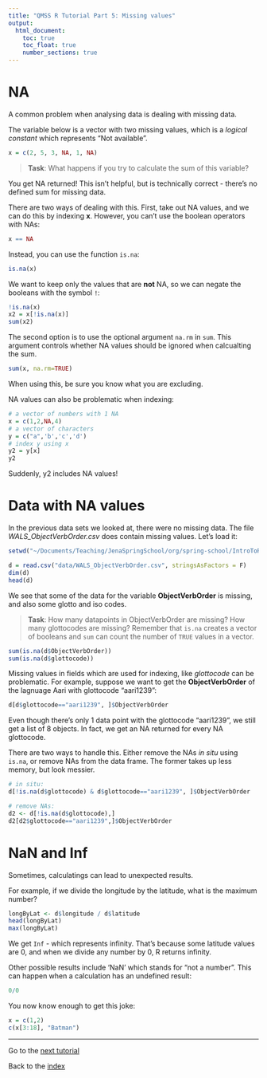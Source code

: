 ```yaml
---
title: "QMSS R Tutorial Part 5: Missing values"
output:
  html_document:
    toc: true
    toc_float: true
    number_sections: true
---
```


# NA

A common problem when analysing data is dealing with missing data.  

The variable below is a vector with two missing values, which is a *logical constant* which represents "Not available".

```r
x = c(2, 5, 3, NA, 1, NA)
```

> **Task**: What happens if you try to calculate the sum of this variable?

You get NA returned!  This isn't helpful, but is technically correct - there's no defined sum for missing data.

There are two ways of dealing with this.  First, take out NA values, and we can do this by indexing **x**.  However, you can't use the boolean operators with NAs:

```r
x == NA
```

Instead, you can use the function `is.na`:

```r
is.na(x)
```

We want to keep only the values that are **not** NA, so we can negate the booleans with the symbol `!`:

```r
!is.na(x)
x2 = x[!is.na(x)]
sum(x2)
```

The second option is to use the optional argument `na.rm` in `sum`.  This argument controls whether NA values should be ignored when calcualting the sum.

```r
sum(x, na.rm=TRUE)
```

When using this, be sure you know what you are excluding.

NA values can also be problematic when indexing:

```r
# a vector of numbers with 1 NA
x = c(1,2,NA,4)
# a vector of characters
y = c("a",'b','c','d')
# index y using x
y2 = y[x]
y2
```

Suddenly, y2 includes NA values!

# Data with NA values

In the previous data sets we looked at, there were no missing data.  The file *WALS_ObjectVerbOrder.csv* does contain missing values.  Let's load it:

```r
setwd("~/Documents/Teaching/JenaSpringSchool/org/spring-school/IntroToR")

d = read.csv("data/WALS_ObjectVerbOrder.csv", stringsAsFactors = F)
dim(d)
head(d)
```

We see that some of the data for the variable **ObjectVerbOrder** is missing, and also some glotto and iso codes.

> **Task**: How many datapoints in ObjectVerbOrder are missing?  How many glottocodes are missing?  Remember that `is.na` creates a vector of booleans and `sum` can count the number of `TRUE` values in a vector.

```r
sum(is.na(d$ObjectVerbOrder))
sum(is.na(d$glottocode))
```

Missing values in fields which are used for indexing, like *glottocode* can be problematic.  For example, suppose we want to get the **ObjectVerbOrder** of the lagnuage Aari with glottocode "aari1239":

```r
d[d$glottocode=="aari1239", ]$ObjectVerbOrder
```

Even though there's only 1 data point with the glottocode "aari1239", we still get a list of 8 objects.  In fact, we get an NA returned for every NA glottocode.

There are two ways to handle this.  Either remove the NAs *in situ* using `is.na`, or remove NAs from the data frame.  The former takes up less memory, but look messier.

```r
# in situ:
d[!is.na(d$glottocode) & d$glottocode=="aari1239", ]$ObjectVerbOrder

# remove NAs:
d2 <- d[!is.na(d$glottocode),]
d2[d2$glottocode=="aari1239",]$ObjectVerbOrder
```


# NaN and Inf

Sometimes, calculatings can lead to unexpected results.

For example, if we divide the longitude by the latitude, what is the maximum number?

```r
longByLat <- d$longitude / d$latitude
head(longByLat)
max(longByLat)
```

We get `Inf` - which represents infinity.  That's because some latitude values are 0, and when we divide any number by 0, R returns infinity.

Other possible results include 'NaN' which stands for "not a number".  This can happen when a calculation has an undefined result:

```r
0/0
```


You now know enough to get this joke:

```r
x = c(1,2)
c(x[3:18], "Batman")
```


---

Go to the [next tutorial](IntroToR_6.html)

Back to the [index](../IntroToR.html)